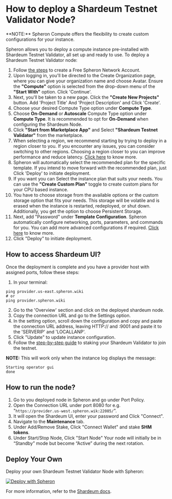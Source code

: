 
# How to deploy a Shardeum Testnet Validator Node?

<VideoPlayer embedId="gueNJzEz-bU" />

<Callout type="info">
  **NOTE:** Spheron Compute offers the flexibility to create custom
  configurations for your instance.
</Callout>

Spheron allows you to deploy a compute instance pre-installed with Shardeum Testnet Validator, all set up and ready to use.
To deploy a Shardeum Testnet Validator node:

1. Follow [the steps](https://blog.spheron.network/deploy-and-stake-a-shardeum-validator-on-spheron-in-minutes#heading-step-1-create-a-free-spheron-network-account) to create a Free Spheron Network Account.  
2. Upon logging in, you'll be directed to the Create Organization page, where you can give your organization name and choose Avatar. Ensure the **"Compute"** option is selected from the drop-down menu of the **"Start With"** option. Click 'Continue'. 
3. Next, you'll be taken to a new page. Click the **"Create New Projects"** button. Add 'Project Title' And 'Project Description' and Click 'Create'.
4. Choose your desired Compute Type option under **Compute Type**.
5. Choose **On-Demand** or **Autoscale** Compute Type option under **Compute Type**. It is recommended to opt for **On-Demand** when configuring the Shardeum Node.
6. Click **"Start from Marketplace App"** and Select **"Shardeum Testnet Validator"** from the marketplace.
7. When selecting a region, we recommend starting by trying to deploy in a region closer to you. If you encounter any issues, you can consider switching to other regions. Choosing a region closer to you can improve performance and reduce latency. [Click here](/compute/cluster/compute/#region) to know more.
8. Spheron will automatically select the recommended plan for the specific template. If you intend to move forward with the recommended plan, just Click 'Deploy' to initiate deployment.
9. If you want you can Select the instance plan that suits your needs. You can use the **"Create Custom Plan"** toggle to create custom plans for your CPU based instance.
10. You have to choose storage from the available options or the custom storage option that fits your needs. This storage will be volatile and is erased when the instance is restarted, redeployed, or shut down. Additionally, you get the option to choose Persistent Storage.
11. Next, add "Password" under **Template Configuration**. Spheron automatically configure networking, ports, parameters, and commands for you. You can add more advanced configurations if required. [Click here](/compute/cluster/compute/#advance-configuration-1) to know more.
12. Click "Deploy" to initiate deployment.

## How to access Shardeum UI?

Once the deployment is complete and you have a provider host with assigned ports, follow these steps:

1. In your terminal:

```
ping provider.us-east.spheron.wiki
# or
ping provider.spheron.wiki
```

2. Go to the 'Overview' section and click on the deployed shardeum node.
3. Copy the connection URL and go to the Settings option.
3. In the setting option, scroll down the configuration and copy and paste the connection URL address, leaving HTTP:// and :9001 and paste it to the 'SERVERIP' and 'LOCALLANP'.
4. Click "Update" to update instance configuration.
5. Follow the [step-by-step guide](https://blog.spheron.network/deploy-and-stake-a-shardeum-validator-on-spheron-in-minutes#heading-step-5-staking-your-shardeum-validator-to-join-the-testnet) to staking your Shardeum Validator to join the testnet.

**NOTE:** This will work only when the instance log
displays the message:

```
Starting operator gui
done
```

## How to run the node?

1. Go to you deployed node in Spheron and go under Port Policy.
2. Open the Connection URL under port 8080 for e.g. "`https://provider.us-west.spheron.wik:22085/`". 
3. It will open the Shardeum UI, enter your password and Click "Connect".
4. Navigate to the **Maintenance** tab.
5. Under Add/Remove Stake, Click "Connect Wallet" and stake **SHM tokens**.
6. Under Start/Stop Node, Click "Start Node" Your node will initially be in “Standby” mode but become “Active” during the next rotation.

## Deploy Your Own

Deploy your own Shardeum Testnet Validator Node with Spheron:

[![Deploy with Spheron](https://bafybeihxqi3jlv6cy2ogh6jjljinntisolbspxcrbgykyv6e5xyzujl3aa.ipfs.sphn.link/spheron-deploy.svg)](https://app.spheron.network/#/compute/marketplace?template=Shardeum%20Testnet%20Validator)

For more information, refer to the [Shardeum docs](https://docs.shardeum.org/node/run/validator).

<Navigation name="Deploy Shardeum Node" />
